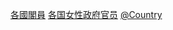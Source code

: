 {{Categories by country|nocat}}

[[Category:各國閣員|]]
[[Category:各国女性政府官员|]]
[[Category:女性阁员|@Country]]